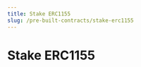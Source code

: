 ```yaml
---
title: Stake ERC1155
slug: /pre-built-contracts/stake-erc1155
---
```



# Stake ERC1155

<div className="deployContractBtnContainer" style={{ marginTop: -70 }}>
  <DeployThisContractButton
    link={"https://thirdweb.com/thirdweb.eth/StakeERC1155?via=portal"}
    contractType="stake-erc1155"
  />
</div>
